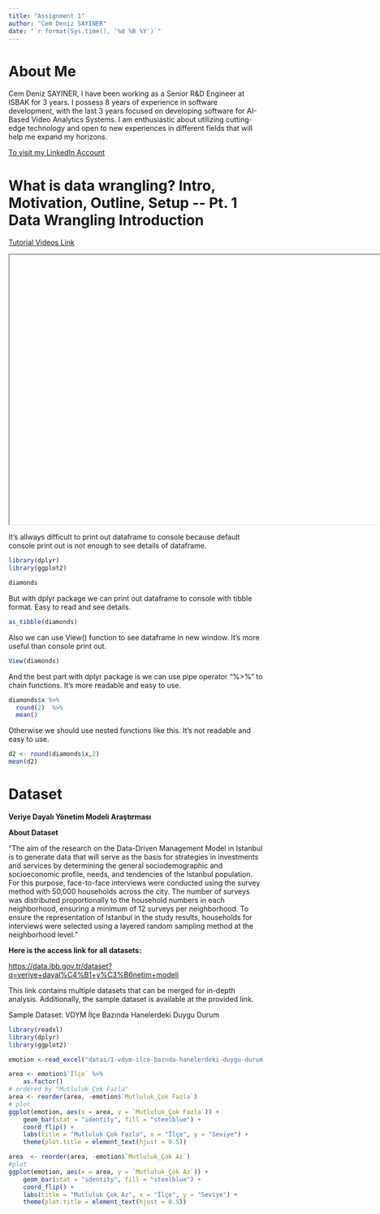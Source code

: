 ```yaml
---
title: "Assignment 1"
author: "Cem Deniz SAYINER"
date: "`r format(Sys.time(), '%d %B %Y')`"
---
```


# **About Me**

Cem Deniz SAYINER, I have been working as a Senior R&D Engineer at ISBAK for 3 years. I possess 8 years of experience in software development, with the last 3 years focused on developing software for AI-Based Video Analytics Systems. I am enthusiastic about utilizing cutting-edge technology and open to new experiences in different fields that will help me expand my horizons.

[To visit my LinkedIn Account](https://www.linkedin.com/in/cem-deniz-s-7511911a8)

# **What is data wrangling? Intro, Motivation, Outline, Setup \-- Pt. 1 Data Wrangling Introduction**

[Tutorial Videos Link](https://www.youtube.com/watch?v=jOd65mR1zfw&list=PL9HYL-VRX0oTOK4cpbCbRk15K2roEgzVW&index=208)

<div>

`<iframe width="944" height="531" src="`{=html}https://www.youtube.com/embed/jOd65mR1zfw?si=oHaVfxst3TntoP2c[`"`{=html}](https://www.youtube.com/embed/_f3latmOhew%22)`title="`{=html}**What is data wrangling? Intro, Motivation, Outline, Setup \-- Pt. 1 Data Wrangling Introduction**`" frameborder="0" allow="accelerometer; autoplay; clipboard-write; encrypted-media; gyroscope; picture-in-picture; web-share" allowfullscreen>`{=html}

</iframe>

</div>

It's allways difficult to print out dataframe to console because default console print out is not enough to see details of dataframe.

```r
library(dplyr)
library(ggplot2)

diamonds
```

But with dplyr package we can print out dataframe to console with tibble format. Easy to read and see details.

```r

as_tibble(diamonds)


```

Also we can use View() function to see dataframe in new window. It's more useful than console print out.

```r
View(diamonds)
```

And the best part with dplyr package is we can use pipe operator "%\>%" to chain functions. It's more readable and easy to use.

```r
diamonds$x %>%
  round(2)  %>%
  mean()
```

Otherwise we should use nested functions like this. It's not readable and easy to use.

```r
d2 <- round(diamonds$x,2)
mean(d2)
```

# Dataset

**Veriye Dayalı Yönetim Modeli Araştırması**

**About Dataset**

"The aim of the research on the Data-Driven Management Model in Istanbul is to generate data that will serve as the basis for strategies in investments and services by determining the general sociodemographic and socioeconomic profile, needs, and tendencies of the Istanbul population. For this purpose, face-to-face interviews were conducted using the survey method with 50,000 households across the city. The number of surveys was distributed proportionally to the household numbers in each neighborhood, ensuring a minimum of 12 surveys per neighborhood. To ensure the representation of Istanbul in the study results, households for interviews were selected using a layered random sampling method at the neighborhood level."

**Here is the access link for all datasets:**

<https://data.ibb.gov.tr/dataset?q=veriye+dayal%C4%B1+y%C3%B6netim+modeli>

This link contains multiple datasets that can be merged for in-depth analysis. Additionally, the sample dataset is available at the provided link.

Sample Dataset: VDYM İlçe Bazında Hanelerdeki Duygu Durum

```r
library(readxl)
library(dplyr)
library(ggplot2)

emotion <-read_excel("datas/1-vdym-ilce-baznda-hanelerdeki-duygu-durum-istatistikleri.xlsx")

area <- emotion$`İlçe` %>%
    as.factor()
# ordered by "Mutluluk_Çok Fazla"
area <- reorder(area, -emotion$`Mutluluk_Çok Fazla`)
# plot
ggplot(emotion, aes(x = area, y = `Mutluluk_Çok Fazla`)) +
    geom_bar(stat = "identity", fill = "steelblue") +
    coord_flip() +
    labs(title = "Mutluluk Çok Fazla", x = "İlçe", y = "Seviye") +
    theme(plot.title = element_text(hjust = 0.5))
```

```r

area  <- reorder(area, -emotion$`Mutluluk_Çok Az`)
#plot
ggplot(emotion, aes(x = area, y = `Mutluluk_Çok Az`)) +
    geom_bar(stat = "identity", fill = "steelblue") +
    coord_flip() +
    labs(title = "Mutluluk Çok Az", x = "İlçe", y = "Seviye") +
    theme(plot.title = element_text(hjust = 0.5))
```
